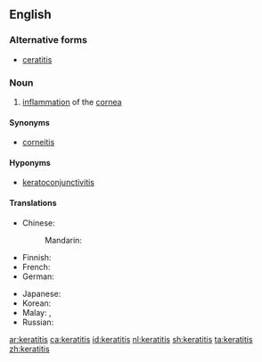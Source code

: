 ==English==
{{rfe|lang=en}}
===Alternative forms===
*[[ceratitis]]

===Noun===
{{en-noun|keratitises|keratitides}}
{{wikipedia}}

# {{context|disease|lang=en}} [[inflammation]] of the [[cornea]]

====Synonyms====
*[[corneitis]]

====Hyponyms====
*[[keratoconjunctivitis]]

====Translations====
{{trans-top|inflammation of the cornea}}
* Chinese:
*: Mandarin: {{t+|cmn|角膜炎|tr=jiǎomóyán|sc=Hani}}
* Finnish: {{t-needed|fi}}
* French: {{t+|fr|kératite|f}}
* German: {{t|de|Keratitis|f}}
{{trans-mid}}
* Japanese: {{t|ja|角膜炎|tr=かくまくえん, kakumakuen|sc=Jpan}}
* Korean: {{t+|ko|각막염|sc=Kore}}
* Malay: {{t|ms|radang kornea}}, {{t|ms|keratitis}}
* Russian: {{t+|ru|керати́т|m|sc=Cyrl}}
{{trans-bottom}}

[[ar:keratitis]]
[[ca:keratitis]]
[[id:keratitis]]
[[nl:keratitis]]
[[sh:keratitis]]
[[ta:keratitis]]
[[zh:keratitis]]